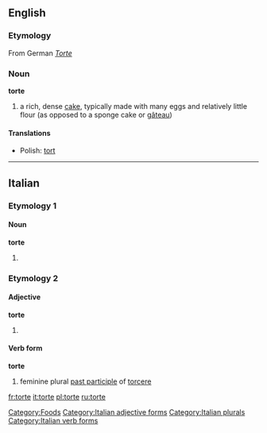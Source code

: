{{see|Torte}}
==English==

===Etymology===
From German ''[[Torte]]''

===Noun===
'''torte'''

# a rich, dense [[cake]], typically made with many eggs and relatively little flour (as opposed to a sponge cake or [[gâteau]])

====Translations====
* Polish: [[tort]] {{m}}

[[Category:Foods]]

----

==Italian==

===Etymology 1===

====Noun====
'''torte'''

# {{plural of|torta#Italian|torta}}

===Etymology 2===

====Adjective====
'''torte''' {{p}}

# {{feminine of|torto#Adjective|torto}}

====Verb form====
'''torte'''

# feminine plural [[past participle]] of [[torcere]]

[[Category:Italian adjective forms]]
[[Category:Italian plurals]]
[[Category:Italian verb forms]]

[[fr:torte]]
[[it:torte]]
[[pl:torte]]
[[ru:torte]]